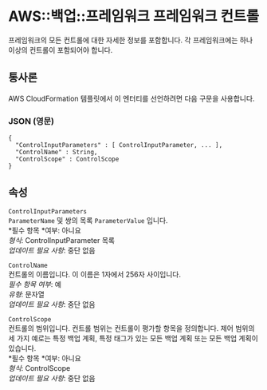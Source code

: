 # AWS::백업::프레임워크 프레임워크 컨트롤

프레임워크의 모든 컨트롤에 대한 자세한 정보를 포함합니다. 각 프레임워크에는 하나 이상의 컨트롤이 포함되어야 합니다.

## 통사론

AWS CloudFormation 템플릿에서 이 엔터티를 선언하려면 다음 구문을 사용합니다.

### JSON (영문)

```
{
  "ControlInputParameters" : [ ControlInputParameter, ... ],
  "ControlName" : String,
  "ControlScope" : ControlScope
}
```

## 속성

`ControlInputParameters`  
`ParameterName` 및 쌍의 목록 `ParameterValue` 입니다.  
*필수 항목 *여부: 아니요  
_형식_: ControlInputParameter 목록  
_업데이트 필요 사항_: 중단 없음

`ControlName`  
컨트롤의 이름입니다. 이 이름은 1자에서 256자 사이입니다.  
_필수 항목 여부_: 예  
_유형_: 문자열  
_업데이트 필요 사항_: 중단 없음

`ControlScope`  
컨트롤의 범위입니다. 컨트롤 범위는 컨트롤이 평가할 항목을 정의합니다. 제어 범위의 세 가지 예로는 특정 백업 계획, 특정 태그가 있는 모든 백업 계획 또는 모든 백업 계획이 있습니다.  
*필수 항목 *여부: 아니요  
_형식_: ControlScope  
_업데이트 필요 사항_: 중단 없음
